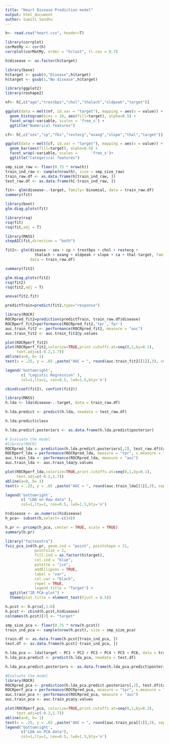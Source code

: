 ```yaml
---
title: "Heart Disease Prediction model"
output: html_document
author: Sumiti Sandhu
---
```


```r
h<- read.csv("heart.csv", header=T)
```


```r
library(corrplot)
corMatMy <- cor(h)
corrplot(corMatMy, order = "hclust", tl.cex = 0.7)
```


```r
h$disease <- as.factor(h$target)
```


```r
library(base)
h$target <- gsub(0,"Disease",h$target)
h$target <- gsub(1,"No disease",h$target)
```


```r
library(ggplot2)
library(reshape2)
```


```r
nf<- h[,c("age","trestbps","chol","thalach","oldpeak","target")]
```


```r
ggplot(data = melt(nf, id.var = "target"), mapping = aes(x = value)) + 
  geom_histogram(bins = 10, aes(fill=target), alpha=0.5) + 
  facet_wrap(~variable, scales = 'free_x') +
  ggtitle("Numerical features")
```


```r
cf<- h[,c("sex","cp","fbs","restecg","exang","slope","thal","target")]
```


```r
ggplot(data = melt(cf, id.var = "target"), mapping = aes(x = value)) + 
  geom_bar(aes(fill=target), alpha=0.5) + 
  facet_wrap(~variable, scales =      'free_x')+
  ggtitle("Categorical features")
```


```r
smp_size_raw <- floor(0.75 * nrow(h))
train_ind_raw <- sample(nrow(h), size = smp_size_raw)
train_raw.df <- as.data.frame(h[train_ind_raw, ])
test_raw.df <- as.data.frame(h[-train_ind_raw, ])

```


```r
fit<- glm(disease~.-target, family= binomial, data = train_raw.df)
summary(fit)

library(boot)
glm.diag.plots(fit)
```


```r
library(rsq)
rsq(fit)
rsq(fit,adj = T)
```


```r
library(MASS)
stepAIC(fit,direction = "both")
```


```r
fit2<- glm(disease ~ sex + cp + trestbps + chol + restecg + 
             thalach + exang + oldpeak + slope + ca + thal-target, family = binomial, 
           data = train_raw.df)

summary(fit2)

glm.diag.plots(fit2)
rsq(fit2)
rsq(fit2,adj = T)
```


```r
anova(fit2,fit)
```


```r
predictTrain=predict(fit2,type="response")
```


```r
library(ROCR)
ROCRpred_fit2=prediction(predictTrain, train_raw.df$disease)
ROCRperf_fit2=performance(ROCRpred_fit2,'tpr','fpr')
auc.train_fit2 <- performance(ROCRpred_fit2, measure = "auc")
auc.train_fit2 <- auc.train_fit2@y.values

plot(ROCRperf_fit2)
plot(ROCRperf_fit2,colorize=TRUE,print.cutoffs.at=seq(0,1,by=0.1),
     text.adj=c(-0.2,1.7))
abline(a=0, b= 1)
text(x = .25, y = .65 ,paste("AUC = ", round(auc.train_fit2[[1]],3), sep = ""))

legend('bottomright', 
       c( "Logistic Regression" ),
       col=1,lty=1, cex=0.5, lwd=1.5,bty='n') 
```


```r
cbind(coef(fit2), confint(fit2))
```


```r
library(MASS)
h.lda <- lda(disease~.-target, data = train_raw.df)

h.lda.predict <- predict(h.lda, newdata = test_raw.df)

h.lda.predict$class
```


```r
h.lda.predict.posteriors <- as.data.frame(h.lda.predict$posterior)

# Evaluate the model
#library(ROCR)
ROCRpred_lda <- prediction(h.lda.predict.posteriors[,2], test_raw.df$target)
ROCRperf_lda = performance(ROCRpred_lda, measure = "tpr", x.measure = "fpr")
auc.train_lda <- performance(ROCRpred_lda, measure = "auc")
auc.train_lda <- auc.train_lda@y.values
```


```r
plot(ROCRperf_lda,colorize=TRUE,print.cutoffs.at=seq(0,1,by=0.1),
     text.adj=c(-0.2,1.7))
abline(a=0, b= 1)
text(x = .25, y = .65 ,paste("AUC = ", round(auc.train_lda[[1]],3), sep = ""))

legend('bottomright', 
       c( "LDA on Raw data" ),
       col=1,lty=1, cex=0.5, lwd=1.5,bty='n') 
```


```r
h$disease <- as.numeric(h$disease)
h_pca<- subset(h,select=-c(14))

h.pr <- prcomp(h_pca, center = TRUE, scale = TRUE)
summary(h.pr)
```


```r
library("factoextra")
fviz_pca_ind(h.pr, geom.ind = "point", pointshape = 21, 
             pointsize = 2, 
             fill.ind = as.factor(h$target), 
             col.ind = "blue", 
             palette = "jco", 
             addEllipses = TRUE,
             label = "var",
             col.var = "black",
             repel = TRUE,
             legend.title = "Target") +
  ggtitle("2D PCA-plot") +
  theme(plot.title = element_text(hjust = 0.5))
```


```r
h.pcst <- h.pr$x[,1:6]
h.pcst <- cbind(h.pcst,h$disease)
colnames(h.pcst)[7] <- "target"

smp_size_pca <- floor(0.75 * nrow(h.pcst))
train_ind_pca <- sample(nrow(h.pcst), size = smp_size_pca)

train.df <- as.data.frame(h.pcst[train_ind_pca, ])
test.df <- as.data.frame(h.pcst[-train_ind_pca, ])

h.lda_pca <- lda(target ~ PC1 + PC2 + PC3 + PC4 + PC5 + PC6, data = train.df)
h.lda_pca.predict <- predict(h.lda_pca, newdata = test.df)
```


```r
h.lda_pca.predict.posteriors <- as.data.frame(h.lda_pca.predict$posterior)

#Evaluate the model
library(ROCR)
ROCRpred_pca <- prediction(h.lda_pca.predict.posteriors[,2], test.df$target)
ROCRperf_pca = performance(ROCRpred_pca, measure = "tpr", x.measure = "fpr")
auc.train_pca <- performance(ROCRpred_pca, measure = "auc")
auc.train_pca <- auc.train_pca@y.values
```


```r
plot(ROCRperf_pca, colorize=TRUE,print.cutoffs.at=seq(0,1,by=0.2),
     text.adj=c(-0.2,1.7))
abline(a=0, b= 1)
text(x = .25, y = .65 ,paste("AUC = ", round(auc.train_pca[[1]],3), sep = ""))
legend('bottomright', 
       c("LDA on PCA data"),
       col=1,lty=1, cex=0.5, lwd=1.5,bty='n') 
```


